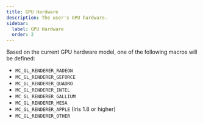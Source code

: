 ```yaml
---
title: GPU Hardware
description: The user's GPU hardware.
sidebar:
  label: GPU Hardware
  order: 2
---
```


Based on the current GPU hardware model, one of the following macros will be defined:

- `MC_GL_RENDERER_RADEON`
- `MC_GL_RENDERER_GEFORCE`
- `MC_GL_RENDERER_QUADRO`
- `MC_GL_RENDERER_INTEL`
- `MC_GL_RENDERER_GALLIUM`
- `MC_GL_RENDERER_MESA`
- `MC_GL_RENDERER_APPLE` (Iris 1.8 or higher)
- `MC_GL_RENDERER_OTHER`
